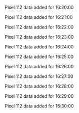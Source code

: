 Pixel 112 data added for 16:20:00

Pixel 112 data added for 16:21:00

Pixel 112 data added for 16:22:00

Pixel 112 data added for 16:23:00

Pixel 112 data added for 16:24:00

Pixel 112 data added for 16:25:00

Pixel 112 data added for 16:26:00

Pixel 112 data added for 16:27:00

Pixel 112 data added for 16:28:00

Pixel 112 data added for 16:29:00

Pixel 112 data added for 16:30:00

